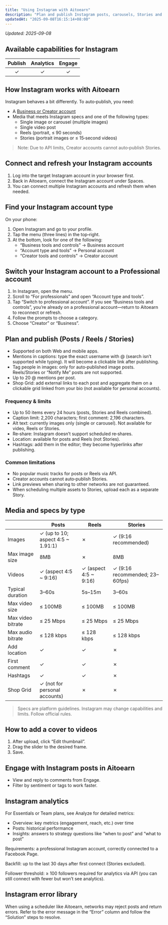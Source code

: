 ```yaml
---
title: "Using Instagram with Aitoearn"
description: "Plan and publish Instagram posts, carousels, Stories and Reels with Aitoearn."
updatedAt: "2025-09-08T16:15:14+08:00"
---
```

<!-- UPDATED_AT -->
_Updated: 2025-09-08_

## Available capabilities for Instagram

| Publish | Analytics | Engage |
| :--: | :--: | :--: |
| ✓ | ✓ | ✓ |

## How Instagram works with Aitoearn

Instagram behaves a bit differently. To auto‑publish, you need:
- A [Business or Creator account](#switch-to-professional)
- Media that meets Instagram specs and one of the following types:
  - Single image or carousel (multiple images)
  - Single video post
  - Reels (portrait, ≤ 90 seconds)
  - Stories (portrait images or ≤ 15‑second videos)

> Note: Due to API limits, Creator accounts cannot auto‑publish Stories.

## Connect and refresh your Instagram accounts
1. Log into the target Instagram account in your browser first.
2. Back in Aitoearn, connect the Instagram account under Spaces.
3. You can connect multiple Instagram accounts and refresh them when needed.

## Find your Instagram account type
On your phone:
1. Open Instagram and go to your profile.
2. Tap the menu (three lines) in the top‑right.
3. At the bottom, look for one of the following:
   - “Business tools and controls” → Business account
   - “Account type and tools” → Personal account
   - “Creator tools and controls” → Creator account

<a id="switch-to-professional"></a>
## Switch your Instagram account to a Professional account
1. In Instagram, open the menu.
2. Scroll to “For professionals” and open “Account type and tools”.
3. Tap “Switch to professional account”. If you see “Business tools and controls”, you’re already on a professional account—return to Aitoearn to reconnect or refresh.
4. Follow the prompts to choose a category.
5. Choose “Creator” or “Business”.

## Plan and publish (Posts / Reels / Stories)
- Supported on both Web and mobile apps.
- Mentions in captions: type the exact username with @ (search isn’t supported while typing). It will become a clickable link after publishing.
- Tag people in images: only for auto‑published image posts. Reels/Stories or “Notify Me” posts are not supported.
- Up to 20 @ mentions per post.
- Shop Grid: add external links to each post and aggregate them on a clickable grid linked from your bio (not available for personal accounts).

### Frequency & limits
- Up to 50 items every 24 hours (posts, Stories and Reels combined).
- Caption limit: 2,200 characters; first comment: 2,196 characters.
- Alt text: currently images only (single or carousel). Not available for video, Reels or Stories.
- Re‑share: Instagram doesn’t support scheduled re‑shares.
- Location: available for posts and Reels (not Stories).
- Hashtags: add them in the editor; they become hyperlinks after publishing.

### Common limitations
- No popular music tracks for posts or Reels via API.
- Creator accounts cannot auto‑publish Stories.
- Link previews when sharing to other networks are not guaranteed.
- When scheduling multiple assets to Stories, upload each as a separate Story.

<a id="media-specs"></a>
## Media and specs by type
|                      | Posts | Reels | Stories |
|----------------------|-------|-------|---------|
| Images               | ✓ (up to 10; aspect 4:5 ~ 1.91:1) | ✗ | ✓ (9:16 recommended) |
| Max image size       | 8MB   | ✗     | 8MB     |
| Videos               | ✓ (aspect 4:5 ~ 9:16) | ✓ (aspect 4:5 ~ 9:16) | ✓ (9:16 recommended; 23–60fps) |
| Typical duration     | 3–60s | 5s–15m | 3–60s |
| Max video size       | ≤ 100MB | ≤ 100MB | ≤ 100MB |
| Max video bitrate    | ≤ 25 Mbps | ≤ 25 Mbps | ≤ 25 Mbps |
| Max audio bitrate    | ≤ 128 kbps | ≤ 128 kbps | ≤ 128 kbps |
| Add location         | ✓ | ✓ | ✗ |
| First comment        | ✓ | ✓ | ✗ |
| Hashtags             | ✓ | ✓ | ✗ |
| Shop Grid            | ✓ (not for personal accounts) | ✗ | ✗ |

> Specs are platform guidelines. Instagram may change capabilities and limits. Follow official rules.

## How to add a cover to videos
1. After upload, click “Edit thumbnail”.
2. Drag the slider to the desired frame.
3. Save.

## Engage with Instagram posts in Aitoearn
- View and reply to comments from Engage.
- Filter by sentiment or tags to work faster.

## Instagram analytics
For Essentials or Team plans, see Analyze for detailed metrics:
- Overview: key metrics (engagement, reach, etc.) over time
- Posts: historical performance
- Insights: answers to strategy questions like “when to post” and “what to post”

Requirements: a professional Instagram account, correctly connected to a Facebook Page.

Backfill: up to the last 30 days after first connect (Stories excluded).

Follower threshold: ≥ 100 followers required for analytics via API (you can still connect with fewer but won’t see analytics).

## Instagram error library
When using a scheduler like Aitoearn, networks may reject posts and return errors. Refer to the error message in the “Error” column and follow the “Solution” steps to resolve.